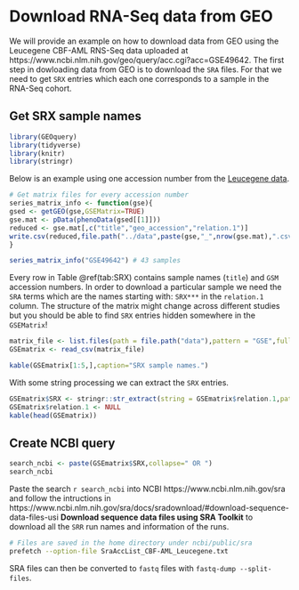 # Download RNA-Seq data from GEO {#ch:download}

We will provide an example on how to download data from GEO using the Leucegene CBF-AML RNS-Seq data uploaded at https://www.ncbi.nlm.nih.gov/geo/query/acc.cgi?acc=GSE49642. 
The first step in dowloading data from GEO is to download the `SRA` files. For that we need to get `SRX` entries which each one corresponds to a sample in the RNA-Seq cohort.

## Get SRX sample names 

```r
library(GEOquery)
library(tidyverse)
library(knitr)
library(stringr)
```

Below is an example using one accession number from the [Leucegene data](https://www.ncbi.nlm.nih.gov/geo/query/acc.cgi?acc=GSE49642).

```r
# Get matrix files for every accession number
series_matrix_info <- function(gse){
gsed <- getGEO(gse,GSEMatrix=TRUE)
gse.mat <- pData(phenoData(gsed[[1]]))
reduced <- gse.mat[,c("title","geo_accession","relation.1")]
write.csv(reduced,file.path("../data",paste(gse,"_",nrow(gse.mat),".csv",sep="")),row.names = FALSE)
}

series_matrix_info("GSE49642") # 43 samples
```


Every row in Table \@ref(tab:SRX) contains sample names (`title`) and `GSM` accession numbers. In order to download a particular sample we need the `SRA` terms which are the names starting with: `SRX***` in the `relation.1` column. The structure of the matrix might change across different studies but you should be able to find `SRX` entries hidden somewhere in the `GSEMatrix`!

```r
matrix_file <- list.files(path = file.path("data"),pattern = "GSE",full.names = TRUE)
GSEmatrix <- read_csv(matrix_file)

kable(GSEmatrix[1:5,],caption="SRX sample names.")
```

With some string processing we can extract the `SRX` entries. 

```r
GSEmatrix$SRX <- stringr::str_extract(string = GSEmatrix$relation.1,pattern = "SRX[0-9][0-9][0-9][0-9][0-9][0-9]")
GSEmatrix$relation.1 <- NULL
kable(head(GSEmatrix))
```

## Create NCBI query

```r
search_ncbi <- paste(GSEmatrix$SRX,collapse=" OR ")
search_ncbi
```

Paste the search `r search_ncbi` into NCBI https://www.ncbi.nlm.nih.gov/sra and follow the intructions in https://www.ncbi.nlm.nih.gov/sra/docs/sradownload/#download-sequence-data-files-usi **Download sequence data files using SRA Toolkit** to download all the `SRR` run names and information of the runs. 

```bash
# Files are saved in the home directory under ncbi/public/sra
prefetch --option-file SraAccList_CBF-AML_Leucegene.txt
```

SRA files can then be converted to `fastq` files with `fastq-dump --split-files`. 
